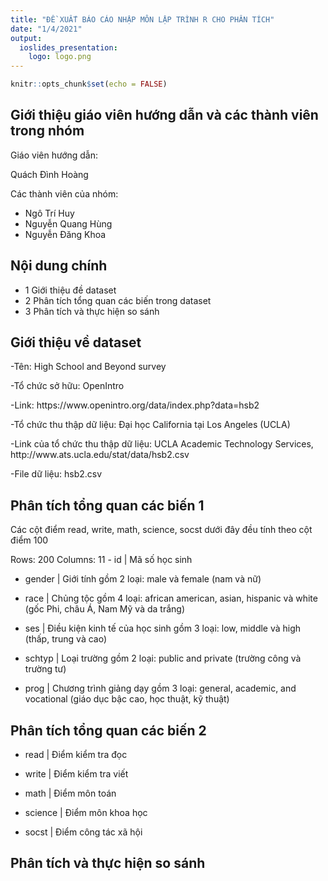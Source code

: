 ```yaml
---
title: "ĐỀ XUẤT BÁO CÁO NHẬP MÔN LẬP TRÌNH R CHO PHÂN TÍCH"
date: "1/4/2021"
output:
  ioslides_presentation:
    logo: logo.png
---
```


```r
knitr::opts_chunk$set(echo = FALSE)
```

## Giới thiệu giáo viên hướng dẫn và các thành viên trong nhóm
Giáo viên hướng dẫn:

Quách Đình Hoàng

Các thành viên của nhóm:

- Ngô Trí Huy
- Nguyễn Quang Hùng
- Nguyễn Đăng Khoa

## Nội dung chính

- 1 Giới thiệu đề dataset
- 2 Phân tích tổng quan các biến trong dataset
- 3 Phân tích và thực hiện so sánh

## Giới thiệu về dataset

-Tên: High School and Beyond survey

-Tổ chức sở hữu: OpenIntro

-Link: https://www.openintro.org/data/index.php?data=hsb2

-Tổ chức thu thập dữ liệu: Đại học California tại Los Angeles (UCLA)

-Link của tổ chức thu thập dữ liệu: UCLA Academic Technology Services, http://www.ats.ucla.edu/stat/data/hsb2.csv

-File dữ liệu: hsb2.csv

## Phân tích tổng quan các biến 1

Các cột điểm read, write, math, science, socst dưới đây đều tính theo cột điểm 100

Rows: 200
Columns: 11
- id      <int> | Mã số học sinh

- gender  <chr> | Giới tính gồm 2 loại: male và female (nam và nữ)

- race    <chr> | Chủng tộc gồm 4 loại: african american, asian, hispanic và white (gốc Phi, châu Á, Nam Mỹ và da trắng)

- ses     <chr> | Điều kiện kinh tế của học sinh gồm 3 loại:  low, middle và high (thấp, trung và cao)

- schtyp  <chr> | Loại trường gồm 2 loại: public and private (trường công và trường tư)

- prog    <chr> | Chương trình giảng dạy gồm 3 loại: general, academic, and vocational (giáo dục bậc cao, học thuật, kỹ thuật)

## Phân tích tổng quan các biến 2

- read    <int> | Điểm kiểm tra đọc

- write   <int> | Điểm kiểm tra viết

- math    <int> | Điểm môn toán

- science <int> | Điểm môn khoa học

- socst   <int> | Điểm công tác xã hội

## Phân tích và thực hiện so sánh
